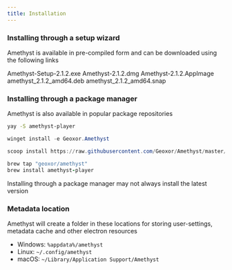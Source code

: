 ```yaml
---
title: Installation
---
```


### Installing through a setup wizard
Amethyst is available in pre-compiled form and can be downloaded using the following links


<CardGroup cols={2}>
  <Card
    title="Windows"
    icon="windows"
    href="https://github.com/Geoxor/Amethyst/releases/download/v2.1.2/Amethyst-Setup-2.1.2.exe"
  >
    Amethyst-Setup-2.1.2.exe
  </Card>
    <Card
    title="Macos"
    icon="Apple"
    href="https://github.com/Geoxor/Amethyst/releases/download/v2.1.2/Amethyst-2.1.2.dmg"
  >
    Amethyst-2.1.2.dmg
  </Card>
</CardGroup>

<CardGroup cols={3}>
  <Card
    title="Linux AppImage"
    icon="Linux"
    href="https://github.com/Geoxor/Amethyst/releases/download/v2.1.2/Amethyst-2.1.2.AppImage"
  >
    Amethyst-2.1.2.AppImage
  </Card>
    <Card
    title="Linux .deb"
    icon="Linux"
    href="https://github.com/Geoxor/Amethyst/releases/download/v2.1.2/amethyst_2.1.2_amd64.deb"
  >
    amethyst_2.1.2_amd64.deb
  </Card>
      <Card
    title="Linux .snap"
    icon="Linux"
    href="https://github.com/Geoxor/Amethyst/releases/download/v2.1.2/amethyst_2.1.2_amd64.snap"
  >
    amethyst_2.1.2_amd64.snap
  </Card>
</CardGroup>

### Installing through a package manager
Amethyst is also available in popular package repositories

<CodeGroup>

```bash yay
yay -S amethyst-player
```

```powershell winget
winget install -e Geoxor.Amethyst
```

```powershell scoop
scoop install https://raw.githubusercontent.com/Geoxor/Amethyst/master/manifests/scoop/amethyst.json
```

```ruby homebrew
brew tap "geoxor/amethyst"
brew install amethyst-player
```

</CodeGroup>

<Note>Installing through a package manager may not always install the latest version</Note>

### Metadata location

Amethyst will create a folder in these locations for storing user-settings, metadata cache and other electron resources

- Windows: `%appdata%/amethyst`
- Linux: `~/.config/amethyst`
- macOS: `~/Library/Application Support/Amethyst`
